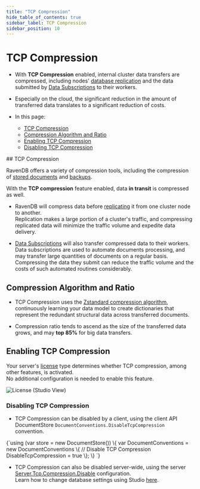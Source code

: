 ```yaml
---
title: "TCP Compression"
hide_table_of_contents: true
sidebar_label: TCP Compression
sidebar_position: 10
---
```



# TCP Compression
<Admonition type="note" title="Note">

* With **TCP Compression** enabled, internal cluster data transfers 
  are compressed, including nodes' 
  [database replication](../server/clustering/replication/replication-overview.mdx)
  and the data submitted by 
  [Data Subscriptions](../client-api/data-subscriptions/what-are-data-subscriptions.mdx) 
  to their workers.  

* Especially on the cloud, the significant reduction in the amount of transferred 
  data translates to a significant reduction of costs.  
  

* In this page:  
  * [TCP Compression](../server/tcp-compression.mdx#tcp-compression)  
  * [Compression Algorithm and Ratio](../server/tcp-compression.mdx#compression-algorithm-and-ratio)  
  * [Enabling TCP Compression](../server/tcp-compression.mdx#enabling-tcp-compression)  
  * [Disabling TCP Compression](../server/tcp-compression.mdx#disabling-tcp-compression)  

</Admonition>
## TCP Compression

RavenDB offers a variety of compression tools, including the compression 
of [stored documents](../server/storage/documents-compression.mdx) and 
[backups](../server/ongoing-tasks/backup-overview.mdx#compression).  

With the **TCP compression** feature enabled, data **in transit** is compressed as well.  

* RavenDB will compress data before [replicating](../server/clustering/replication/replication-overview.mdx) 
  it from one cluster node to another.  
  Replication makes a large portion of a cluster's traffic, and compressing 
  replicated data will minimize the traffic volume and expedite data delivery.  

* [Data Subscriptions](../client-api/data-subscriptions/what-are-data-subscriptions.mdx) 
  will also transfer compressed data to their workers.  
  Data subscriptions are used to automate documents processing, 
  and may transfer large quantities of documents on a regular basis. 
  Compressing the data they submit can reduce the traffic volume 
  and the costs of such automated routines considerably.  

## Compression Algorithm and Ratio

* TCP Compression uses the [Zstandard compression algorithm](https://en.wikipedia.org/wiki/Zstandard), 
  continuously learning your data model to create dictionaries that represent the redundant 
  structural data across transferred documents.  

* Compression ratio tends to ascend as the size of the transferred data grows, 
  and may **top 85%** for big data transfers.  

## Enabling TCP Compression

Your server's [license](../start/licensing/licensing-overview.mdx) type determines whether 
TCP compression, among other features, is activated.  
No additional configuration is needed to enable this feature.  

![License (Studio View)](./assets/tcp-compression-license.png)
### Disabling TCP Compression

* TCP Compression can be disabled by a client, using the client API 
  DocumentStore `DocumentConventions.DisableTcpCompression ` convention.  
<TabItem value="DisableTcpCompression" label="DisableTcpCompression">
<CodeBlock language="csharp">
{`using (var store = new DocumentStore())
\{
    var DocumentConventions = new DocumentConventions
    \{
        // Disable TCP Compression 
        DisableTcpCompression = true
    \};
\}
`}
</CodeBlock>
</TabItem>

* TCP Compression can also be disabled server-wide, using the 
  server [Server.Tcp.Compression.Disable](../server/configuration/server-configuration.mdx#servertcpcompressiondisable) configuration.  
  Learn how to change database settings using Studio [here](../studio/database/settings/database-settings.mdx).  



